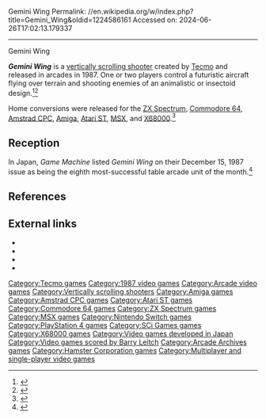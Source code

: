 Gemini Wing
Permalink: //en.wikipedia.org/w/index.php?title=Gemini_Wing&oldid=1224586161
Accessed on: 2024-06-26T17:02:13.179337



------
Gemini Wing
{{Short description|1987 shooter video game}}
{{Infobox video game
|title = Gemini Wing
|image = Gemini Wing cover.jpg
|developer =
|publisher = [[Tecmo]]
|designer = 
|release = 1987
|genre = [[Scrolling shooter]]
|modes = [[Single-player]], [[multiplayer]]
|arcade system =
|platforms = [[Arcade game|Arcade]], [[ZX Spectrum]], [[Amstrad CPC]], [[Commodore 64]], [[Atari ST]], [[Amiga]], [[MSX]], [[X68000]]
}}

'''''Gemini Wing''''' is a [[Scrolling shooter|vertically scrolling shooter]] created by [[Tecmo]] and released in arcades in 1987. One or two players control a futuristic aircraft flying over terrain and shooting enemies of an animalistic or insectoid design.<ref name="Mott2011">{{cite book|editor=Tony Mott|title=1001 Video Games You Must Play Before You Die: You Must Play Before You Die|url=https://books.google.com/books?id=olpPoAswgHoC&pg=PT292|year=2011|publisher=Octopus|isbn=978-1-84403-715-5|pages=292}}</ref><ref>{{cite web|url=http://www.shmups.com/reviews/geminiwing/index.html|title=Gemini Wing|website=www.shmups.com}}</ref>

Home conversions were released for the [[ZX Spectrum]], [[Commodore 64]], [[Amstrad CPC]], [[Amiga]], [[Atari ST]], [[MSX]], and [[X68000]].<ref>{{cite web|author=GSK|url=https://retronauts.com/article/1607/retro-re-release-roundup-week-of-september-10-2020|title=Retro Re-release Roundup, week of September 10, 2020 - A cult Tecmo shooter takes the spotlight|work=[[Retronauts]]|publisher=[[USgamer]]|date=September 10, 2020|access-date=2020-09-14}}</ref>

== Reception ==
In Japan, ''Game Machine'' listed ''Gemini Wing'' on their December 15, 1987 issue as being the eighth most-successful table arcade unit of the month.<ref>{{cite magazine|title=Game Machine's Best Hit Games 25 - テーブル型TVゲーム機 (Table Videos)|magazine=[[:ja:ゲームマシン|Game Machine]]|issue=322|publisher=[[:ja:アミューズメント通信社|Amusement Press, Inc.]]|date=15 December 1987|page=25|lang=ja}}</ref>

==References==
{{Reflist}}

==External links==
*{{KLOV game|id=7929}}
*{{Lemon Amiga game|id=1405}}
*{{lemon64 game|name=Gemini Wing|id=1038}}
*{{atarimania|id=24766}}

[[Category:Tecmo games]]
[[Category:1987 video games]]
[[Category:Arcade video games]]
[[Category:Vertically scrolling shooters]]
[[Category:Amiga games]]
[[Category:Amstrad CPC games]]
[[Category:Atari ST games]]
[[Category:Commodore 64 games]]
[[Category:ZX Spectrum games]]
[[Category:MSX games]]
[[Category:Nintendo Switch games]]
[[Category:PlayStation 4 games]]
[[Category:SCi Games games]]
[[Category:X68000 games]]
[[Category:Video games developed in Japan]]
[[Category:Video games scored by Barry Leitch]]
[[Category:Arcade Archives games]]
[[Category:Hamster Corporation games]]
[[Category:Multiplayer and single-player video games]]